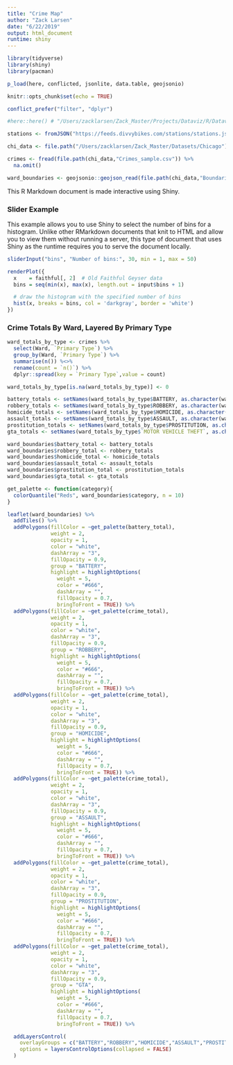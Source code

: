 ```yaml
---
title: "Crime Map"
author: "Zack Larsen"
date: "6/22/2019"
output: html_document
runtime: shiny
---
```


```r

library(tidyverse)
library(shiny)
library(pacman)

p_load(here, conflicted, jsonlite, data.table, geojsonio)

knitr::opts_chunk$set(echo = TRUE)

conflict_prefer("filter", "dplyr")

#here::here() # "/Users/zacklarsen/Zack_Master/Projects/Dataviz/R/Dataviz_dashboard"

stations <- fromJSON("https://feeds.divvybikes.com/stations/stations.json")

chi_data <- file.path("/Users/zacklarsen/Zack_Master/Datasets/Chicago")

crimes <- fread(file.path(chi_data,"Crimes_sample.csv")) %>% 
  na.omit()

ward_boundaries <- geojsonio::geojson_read(file.path(chi_data,"Boundaries_Wards.geojson"), what = "sp")

```

This R Markdown document is made interactive using Shiny. 

### Slider Example

This example allows you to use Shiny to select the number of bins for a histogram. Unlike other RMarkdown documents that knit to HTML and allow you to view them without running a server, this type of document that uses Shiny as the runtime requires you to serve the document locally.

```r
sliderInput("bins", "Number of bins:", 30, min = 1, max = 50)

renderPlot({
  x    = faithful[, 2]  # Old Faithful Geyser data
  bins = seq(min(x), max(x), length.out = input$bins + 1)

  # draw the histogram with the specified number of bins
  hist(x, breaks = bins, col = 'darkgray', border = 'white')
})
```


### Crime Totals By Ward, Layered By Primary Type

```r

ward_totals_by_type <- crimes %>% 
  select(Ward, `Primary Type`) %>% 
  group_by(Ward, `Primary Type`) %>% 
  summarise(n()) %<>% 
  rename(count = `n()`) %>% 
  dplyr::spread(key = `Primary Type`,value = count)

ward_totals_by_type[is.na(ward_totals_by_type)] <- 0

battery_totals <- setNames(ward_totals_by_type$BATTERY, as.character(ward_totals_by_type$Ward))
robbery_totals <- setNames(ward_totals_by_type$ROBBERY, as.character(ward_totals_by_type$Ward))
homicide_totals <- setNames(ward_totals_by_type$HOMICIDE, as.character(ward_totals_by_type$Ward))
assault_totals <- setNames(ward_totals_by_type$ASSAULT, as.character(ward_totals_by_type$Ward))
prostitution_totals <- setNames(ward_totals_by_type$PROSTITUTION, as.character(ward_totals_by_type$Ward))
gta_totals <- setNames(ward_totals_by_type$`MOTOR VEHICLE THEFT`, as.character(ward_totals_by_type$Ward))

ward_boundaries$battery_total <- battery_totals
ward_boundaries$robbery_total <- robbery_totals
ward_boundaries$homicide_total <- homicide_totals
ward_boundaries$assault_total <- assault_totals
ward_boundaries$prostitution_total <- prostitution_totals
ward_boundaries$gta_total <- gta_totals

get_palette <- function(category){
  colorQuantile("Reds", ward_boundaries$category, n = 10)
}

leaflet(ward_boundaries) %>%
  addTiles() %>%
  addPolygons(fillColor = ~get_palette(battery_total),
              weight = 2,
              opacity = 1,
              color = "white",
              dashArray = "3",
              fillOpacity = 0.9,
              group = "BATTERY",
              highlight = highlightOptions(
                weight = 5,
                color = "#666",
                dashArray = "",
                fillOpacity = 0.7,
                bringToFront = TRUE)) %>% 
  addPolygons(fillColor = ~get_palette(crime_total),
              weight = 2,
              opacity = 1,
              color = "white",
              dashArray = "3",
              fillOpacity = 0.9,
              group = "ROBBERY",
              highlight = highlightOptions(
                weight = 5,
                color = "#666",
                dashArray = "",
                fillOpacity = 0.7,
                bringToFront = TRUE)) %>% 
  addPolygons(fillColor = ~get_palette(crime_total),
              weight = 2,
              opacity = 1,
              color = "white",
              dashArray = "3",
              fillOpacity = 0.9,
              group = "HOMICIDE",
              highlight = highlightOptions(
                weight = 5,
                color = "#666",
                dashArray = "",
                fillOpacity = 0.7,
                bringToFront = TRUE)) %>% 
  addPolygons(fillColor = ~get_palette(crime_total),
              weight = 2,
              opacity = 1,
              color = "white",
              dashArray = "3",
              fillOpacity = 0.9,
              group = "ASSAULT",
              highlight = highlightOptions(
                weight = 5,
                color = "#666",
                dashArray = "",
                fillOpacity = 0.7,
                bringToFront = TRUE)) %>% 
  addPolygons(fillColor = ~get_palette(crime_total),
              weight = 2,
              opacity = 1,
              color = "white",
              dashArray = "3",
              fillOpacity = 0.9,
              group = "PROSTITUTION",
              highlight = highlightOptions(
                weight = 5,
                color = "#666",
                dashArray = "",
                fillOpacity = 0.7,
                bringToFront = TRUE)) %>% 
  addPolygons(fillColor = ~get_palette(crime_total),
              weight = 2,
              opacity = 1,
              color = "white",
              dashArray = "3",
              fillOpacity = 0.9,
              group = "GTA",
              highlight = highlightOptions(
                weight = 5,
                color = "#666",
                dashArray = "",
                fillOpacity = 0.7,
                bringToFront = TRUE)) %>% 

  addLayersControl(
    overlayGroups = c("BATTERY","ROBBERY","HOMICIDE","ASSAULT","PROSTITUTION","GTA"),
    options = layersControlOptions(collapsed = FALSE)
  )

```
